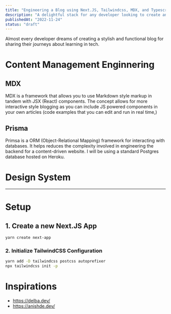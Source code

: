 ```yaml
---
title: "Engineering a Blog using Next.JS, Tailwindcss, MDX, and Typescript"
description: "A delightful stack for any developer looking to create an easy to maintain blog with built in MDX and custom, interactive components"
publishedAt: "2022-11-24"
status: "draft"
---
```


Almost every developer dreams of creating a stylish and functional blog for sharing their journeys about learning in tech.

# Content Management Enginnering

## MDX

MDX is a framework that allows you to use Markdown style markup in tandem with JSX (React) components. The concept allows for more interactive style blogging as you can include JS powered components in your own articles (code examples that you can edit and run in real time,)

## Prisma

Primsa is a ORM (Object-Relational Mapping) framework for interacting with databases. It helps reduces the complexity involved in engineering the backend for a content-driven website. I will be using a standard Postgres database hosted on Heroku.

# Design System

---

# Setup

## 1. Create a new Next.JS App

```bash
yarn create next-app
```

### 2. Initialize TailwindCSS Configuration

```bash
yarn add -D tailwindcss postcss autoprefixer
npx tailwindcss init -p
```

# Inspirations

- https://delba.dev/
- https://anishde.dev/
